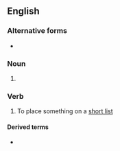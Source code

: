 {{also|short-list|short list}}

==English==

===Alternative forms===
* {{l|en|short-list}}

===Noun===
{{en-noun|head=[[short]][[list]]}}

# {{alternative spelling of|short list|lang=en}}

===Verb===
{{en-verb}}

# To place something on a [[short list]]

====Derived terms====
* {{l|en|shortlisted}}